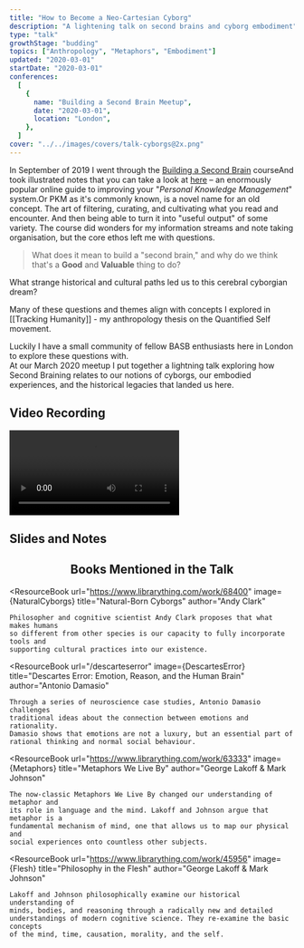 ```yaml
---
title: "How to Become a Neo-Cartesian Cyborg"
description: "A lightening talk on second brains and cyborg embodiment"
type: "talk"
growthStage: "budding"
topics: ["Anthropology", "Metaphors", "Embodiment"]
updated: "2020-03-01"
startDate: "2020-03-01"
conferences:
  [
    {
      name: "Building a Second Brain Meetup",
      date: "2020-03-01",
      location: "London",
    },
  ]
cover: "../../images/covers/talk-cyborgs@2x.png"
---
```




<IntroParagraph>In September of 2019 I went through the [Building a Second Brain](https://www.buildingasecondbrain.com/) course<Footnote idName={1}>And took illustrated notes that you can take a look at [here](/basb)</Footnote> – an enormously popular online guide to improving your "_Personal Knowledge Management_" system.<Footnote idName={2}>Or PKM as it's commonly known, is a novel name for an old concept. The art of filtering, curating, and cultivating what you read and encounter. And then being able to turn it into "useful output" of some variety. </Footnote> The course did wonders for my information streams and note taking organisation, but the core ethos left me with questions.</IntroParagraph>

> What does it mean to build a "second brain," and why do we think that's a **Good** and **Valuable** thing to do?

What strange historical and cultural paths led us to this cerebral cyborgian dream?

Many of these questions and themes align with concepts I explored in [[Tracking Humanity]] - my anthropology thesis on the Quantified Self movement.

Luckily I have a small community of fellow BASB enthusiasts here in London to explore these questions with.  
At our March 2020 meetup I put together a lightning talk exploring how Second Braining relates to our notions of cyborgs, our embodied experiences, and the historical legacies that landed us here.

## Video Recording

<Video
	src="https://www.youtube.com/embed/yOGi9RfC3Eg"
	title="How to be a neo-cartesian cyborg talk"
/>

## Slides and Notes

<BasicImage
	width="880px"
	alt="Slides from my talk on becoming a neo cartesian cyborg"
	src="/images/posts/neocyborgs/cyborgs_18.png"
/>

<BasicImage
	width="880px"
	alt="Slides from my talk on becoming a neo cartesian cyborg"
	src="/images/posts/neocyborgs/cyborgs_20.png"
/>

<BasicImage
	width="880px"
	alt="Slides from my talk on becoming a neo cartesian cyborg"
	src="/images/posts/neocyborgs/cyborgs_13.png"
/>

<BasicImage
	width="880px"
	alt="Slides from my talk on becoming a neo cartesian cyborg"
	src="/images/posts/neocyborgs/cyborgs_11.png"
/>

<BasicImage
	width="880px"
	alt="Slides from my talk on becoming a neo cartesian cyborg"
	src="/images/posts/neocyborgs/cyborgs_14.png"
/>

<BasicImage
	width="880px"
	alt="Slides from my talk on becoming a neo cartesian cyborg"
	src="/images/posts/neocyborgs/cyborgs_4.png"
/>

<BasicImage
	width="880px"
	alt="Slides from my talk on becoming a neo cartesian cyborg"
	src="/images/posts/neocyborgs/cyborgs_5.png"
/>

<BasicImage
	width="880px"
	alt="Slides from my talk on becoming a neo cartesian cyborg"
	src="/images/posts/neocyborgs/cyborgs_6.png"
/>

<BasicImage
	width="880px"
	alt="Slides from my talk on becoming a neo cartesian cyborg"
	src="/images/posts/neocyborgs/cyborgs_8.png"
/>

<BasicImage
	width="880px"
	alt="Slides from my talk on becoming a neo cartesian cyborg"
	src="/images/posts/neocyborgs/cyborgs_7.png"
/>

<BasicImage
	width="880px"
	alt="Slides from my talk on becoming a neo cartesian cyborg"
	src="/images/posts/neocyborgs/cyborgs_2.png"
/>

<BasicImage
	width="880px"
	alt="Slides from my talk on becoming a neo cartesian cyborg"
	src="/images/posts/neocyborgs/cyborgs_3.png"
/>

<BasicImage
	width="880px"
	alt="Slides from my talk on becoming a neo cartesian cyborg"
	src="/images/posts/neocyborgs/cyborgs_9.png"
/>

<BasicImage
	width="880px"
	alt="Slides from my talk on becoming a neo cartesian cyborg"
	src="/images/posts/neocyborgs/cyborgs_18.png"
/>

<BasicImage
	width="880px"
	alt="Slides from my talk on becoming a neo cartesian cyborg"
	src="/images/posts/neocyborgs/cyborgs_10.png"
/>

<BasicImage
	width="880px"
	alt="Slides from my talk on becoming a neo cartesian cyborg"
	src="/images/posts/neocyborgs/cyborgs_39.png"
/>

<BasicImage
	width="880px"
	alt="Slides from my talk on becoming a neo cartesian cyborg"
	src="/images/posts/neocyborgs/cyborgs_40.png"
/>

<BasicImage
	width="880px"
	alt="Slides from my talk on becoming a neo cartesian cyborg"
	src="/images/posts/neocyborgs/cyborgs_16.png"
/>

<BasicImage
	width="880px"
	alt="Slides from my talk on becoming a neo cartesian cyborg"
	src="/images/posts/neocyborgs/cyborgs_15.png"
/>

<BasicImage
	width="880px"
	alt="Slides from my talk on becoming a neo cartesian cyborg"
	src="/images/posts/neocyborgs/cyborgs_37.png"
/>

<BasicImage
	width="880px"
	alt="Slides from my talk on becoming a neo cartesian cyborg"
	src="/images/posts/neocyborgs/cyborgs_41.png"
/>

<BasicImage
	width="880px"
	alt="Slides from my talk on becoming a neo cartesian cyborg"
	src="/images/posts/neocyborgs/cyborgs_30.png"
/>

<BasicImage
	width="880px"
	alt="Slides from my talk on becoming a neo cartesian cyborg"
	src="/images/posts/neocyborgs/cyborgs_24.png"
/>

<BasicImage
	width="880px"
	alt=""
	src="/images/posts/neocyborgs/cyborgs_25.png"
/>

<BasicImage
	width="880px"
	alt="Slides from my talk on becoming a neo cartesian cyborg"
	src="/images/posts/neocyborgs/cyborgs_26.png"
/>

<BasicImage
	width="880px"
	alt="Slides from my talk on becoming a neo cartesian cyborg"
	src="/images/posts/neocyborgs/cyborgs_31.png"
/>

<BasicImage
	width="880px"
	alt="Slides from my talk on becoming a neo cartesian cyborg"
	src="/images/posts/neocyborgs/cyborgs_1.png"
/>

<BasicImage
	width="880px"
	alt="Slides from my talk on becoming a neo cartesian cyborg"
	src="/images/posts/neocyborgs/cyborgs_42.png"
/>

<BasicImage
	width="880px"
	alt="Slides from my talk on becoming a neo cartesian cyborg"
	src="/images/posts/neocyborgs/cyborgs_43.png"
/>

<BasicImage
	width="880px"
	alt="Slides from my talk on becoming a neo cartesian cyborg"
	src="/images/posts/neocyborgs/cyborgs_27.png"
/>

<BasicImage
	width="880px"
	alt="Slides from my talk on becoming a neo cartesian cyborg"
	src="/images/posts/neocyborgs/cyborgs_23.png"
/>

<BasicImage
	width="880px"
	alt="Slides from my talk on becoming a neo cartesian cyborg"
	src="/images/posts/neocyborgs/cyborgs_22.png"
/>

<BasicImage
	width="880px"
	alt="Slides from my talk on becoming a neo cartesian cyborg"
	src="/images/posts/neocyborgs/cyborgs_21.png"
/>

<BasicImage
	width="880px"
	alt="Slides from my talk on becoming a neo cartesian cyborg"
	src="/images/posts/neocyborgs/cyborgs_38.png"
/>

<BasicImage
	width="880px"
	alt="Slides from my talk on becoming a neo cartesian cyborg"
	src="/images/posts/neocyborgs/cyborgs_44.png"
/>

<BasicImage
	width="880px"
	alt="Slides from my talk on becoming a neo cartesian cyborg"
	src="/images/posts/neocyborgs/cyborgs_29.png"
/>

<BasicImage
	width="880px"
	alt="Slides from my talk on becoming a neo cartesian cyborg"
	src="/images/posts/neocyborgs/cyborgs_34.png"
/>

<BasicImage
	width="880px"
	alt="Slides from my talk on becoming a neo cartesian cyborg"
	src="/images/posts/neocyborgs/cyborgs_33.png"
/>

<BasicImage
	width="880px"
	alt="Slides from my talk on becoming a neo cartesian cyborg"
	src="/images/posts/neocyborgs/cyborgs_35.png"
/>

<BasicImage
	width="880px"
	alt="Slides from my talk on becoming a neo cartesian cyborg"
	src="/images/posts/neocyborgs/cyborgs_36.png"
/>

<Center>

## Books Mentioned in the Talk

</Center>

<ResourceBook
	url="https://www.librarything.com/work/68400"
	image={NaturalCyborgs}
	title="Natural-Born Cyborgs"
	author="Andy Clark"
>
	Philosopher and cognitive scientist Andy Clark proposes that what makes humans
	so different from other species is our capacity to fully incorporate tools and
	supporting cultural practices into our existence.
</ResourceBook>

<ResourceBook
	url="/descarteserror"
	image={DescartesError}
	title="Descartes Error: Emotion, Reason, and the Human Brain"
	author="Antonio Damasio"
>
	Through a series of neuroscience case studies, Antonio Damasio challenges
	traditional ideas about the connection between emotions and rationality.
	Damasio shows that emotions are not a luxury, but an essential part of
	rational thinking and normal social behaviour.
</ResourceBook>

<ResourceBook
	url="https://www.librarything.com/work/63333"
	image={Metaphors}
	title="Metaphors We Live By"
	author="George Lakoff & Mark Johnson"
>
	The now-classic Metaphors We Live By changed our understanding of metaphor and
	its role in language and the mind. Lakoff and Johnson argue that metaphor is a
	fundamental mechanism of mind, one that allows us to map our physical and
	social experiences onto countless other subjects.
</ResourceBook>

<ResourceBook
	url="https://www.librarything.com/work/45956"
	image={Flesh}
	title="Philosophy in the Flesh"
	author="George Lakoff & Mark Johnson"
>
	Lakoff and Johnson philosophically examine our historical understanding of
	minds, bodies, and reasoning through a radically new and detailed
	understandings of modern cognitive science. They re-examine the basic concepts
	of the mind, time, causation, morality, and the self.
</ResourceBook>
